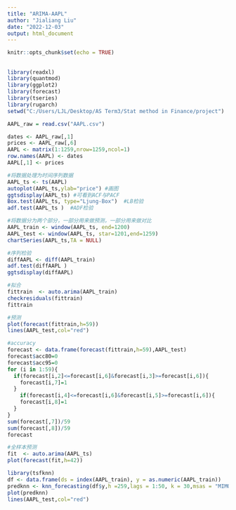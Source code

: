 ---
title: "ARIMA-AAPL"
author: "Jialiang Liu"
date: "2022-12-03"
output: html_document
---

```{r setup, include=FALSE}
knitr::opts_chunk$set(echo = TRUE)
```

## 

```{r }
library(readxl)
library(quantmod)
library(ggplot2)
library(forecast)
library(tseries)
library(rugarch)
setwd("C:/Users/LJL/Desktop/AS Term3/Stat method in Finance/project")
```

```{r}
AAPL_raw = read.csv("AAPL.csv")
```

```{r}
dates <- AAPL_raw[,1]
prices <- AAPL_raw[,6]
AAPL <- matrix(1:1259,nrow=1259,ncol=1)
row.names(AAPL) <- dates
AAPL[,1] <- prices

#将数据处理为时间序列数据
AAPL_ts <- ts(AAPL)
autoplot(AAPL_ts,ylab="price") #画图
ggtsdisplay(AAPL_ts) #可看到ACF与PACF
Box.test(AAPL_ts, type="Ljung-Box")  #LB检验
adf.test(AAPL_ts )  #ADF检验

#将数据分为两个部分，一部分用来做预测，一部分用来做对比
AAPL_train <- window(AAPL_ts, end=1200)
AAPL_test <- window(AAPL_ts, star=1201,end=1259)
chartSeries(AAPL_ts,TA = NULL)
```

```{r}
#序列检验
diffAAPL <- diff(AAPL_train)
adf.test(diffAAPL )
ggtsdisplay(diffAAPL)
```

```{r}
#拟合
fittrain  <- auto.arima(AAPL_train)
checkresiduals(fittrain)
fittrain
```

```{r}
#预测
plot(forecast(fittrain,h=59))
lines(AAPL_test,col="red")
```

```{r}
#accuracy
forecast <- data.frame(forecast(fittrain,h=59),AAPL_test)
forecast$acc80=0
forecast$acc95=0
for (i in 1:59){
  if(forecast[i,2]<=forecast[i,6]&forecast[i,3]>=forecast[i,6]){
    forecast[i,7]=1
  }
    if(forecast[i,4]<=forecast[i,6]&forecast[i,5]>=forecast[i,6]){
    forecast[i,8]=1
  }
}
sum(forecast[,7])/59
sum(forecast[,8])/59
forecast
```

```{r}
#全样本预测
fit  <- auto.arima(AAPL_ts)
plot(forecast(fit,h=42))
```

```{r}
library(tsfknn)
df <- data.frame(ds = index(AAPL_train), y = as.numeric(AAPL_train))
predknn <- knn_forecasting(df$y,h =259,lags = 1:50, k = 30,msas = "MIMO")
plot(predknn)
lines(AAPL_test,col="red")
```
